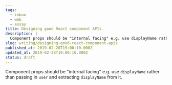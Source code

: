 ```yaml
---
tags:
  - inbox
  - web
  - essay
title: Designing good React component APIs
description: |
  Component props should be "internal facing" e.g. use displayName rather than passing in user and extracting displayName from it.
slug: writing/designing-good-react-component-apis
published_at: 2019-02-28T19:00:10.000Z
updated_at: 2019-02-28T19:00:10.000Z
status: draft
---
```

Component props should be "internal facing" e.g. use `displayName` rather than passing in `user` and extracting `displayName` from it.
